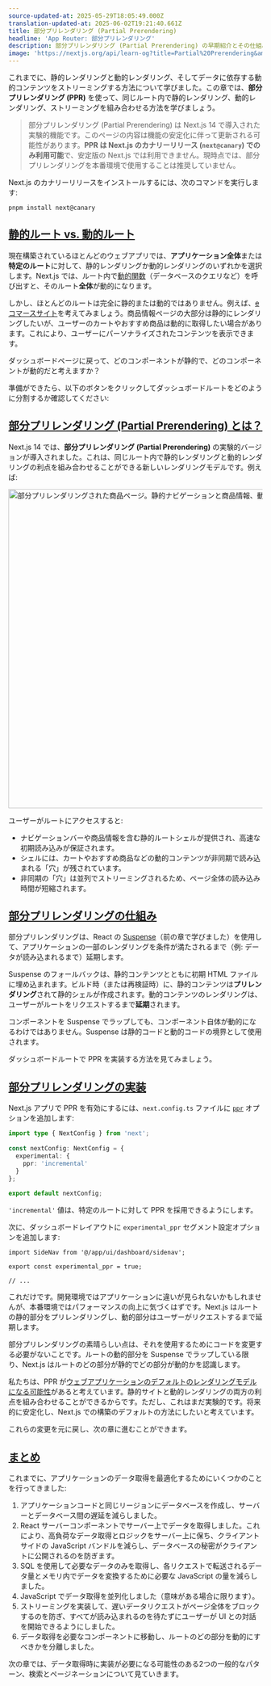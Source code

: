 ```yaml
---
source-updated-at: 2025-05-29T18:05:49.000Z
translation-updated-at: 2025-06-02T19:21:40.661Z
title: 部分プリレンダリング (Partial Prerendering)
headline: 'App Router: 部分プリレンダリング'
description: 部分プリレンダリング (Partial Prerendering) の早期紹介とその仕組みについて
image: 'https://nextjs.org/api/learn-og?title=Partial%20Prerendering&amp;chapter=10'
---
```


これまでに、静的レンダリングと動的レンダリング、そしてデータに依存する動的コンテンツをストリーミングする方法について学びました。この章では、**部分プリレンダリング (PPR)** を使って、同じルート内で静的レンダリング、動的レンダリング、ストリーミングを組み合わせる方法を学びましょう。

> 部分プリレンダリング (Partial Prerendering) は Next.js 14 で導入された実験的機能です。このページの内容は機能の安定化に伴って更新される可能性があります。**PPR は Next.js のカナリーリリース (`next@canary`) でのみ利用可能**で、安定版の Next.js では利用できません。現時点では、部分プリレンダリングを本番環境で使用することは推奨していません。

Next.js のカナリーリリースをインストールするには、次のコマンドを実行します:

```
pnpm install next@canary
```

[静的ルート vs. 動的ルート](#static-vs-dynamic-routes)
------------------------------------------------------

現在構築されているほとんどのウェブアプリでは、**アプリケーション全体**または**特定のルート**に対して、静的レンダリングか動的レンダリングのいずれかを選択します。Next.js では、ルート内で[動的関数](/docs/app/building-your-application/routing/route-handlers#dynamic-functions)（データベースのクエリなど）を呼び出すと、そのルート**全体**が動的になります。

しかし、ほとんどのルートは完全に静的または動的ではありません。例えば、[eコマースサイト](https://partialprerendering.com/)を考えてみましょう。商品情報ページの大部分は静的にレンダリングしたいが、ユーザーのカートやおすすめ商品は動的に取得したい場合があります。これにより、ユーザーにパーソナライズされたコンテンツを表示できます。

ダッシュボードページに戻って、どのコンポーネントが静的で、どのコンポーネントが動的だと考えますか？

準備ができたら、以下のボタンをクリックしてダッシュボードルートをどのように分割するか確認してください:

[部分プリレンダリング (Partial Prerendering) とは？](#what-is-partial-prerendering)
--------------------------------------------------------------

Next.js 14 では、**部分プリレンダリング (Partial Prerendering)** の実験的バージョンが導入されました。これは、同じルート内で静的レンダリングと動的レンダリングの利点を組み合わせることができる新しいレンダリングモデルです。例えば:

<Image
  alt="部分プリレンダリングされた商品ページ。静的ナビゲーションと商品情報、動的カートとおすすめ商品が表示されている"
  srcLight="https://h8DxKfmAPhn8O0p3.public.blob.vercel-storage.com/learn/light/thinking-in-ppr.png"
  srcDark="https://h8DxKfmAPhn8O0p3.public.blob.vercel-storage.com/learn/dark/thinking-in-ppr.png"
  width="1600"
  height="632"
/>

ユーザーがルートにアクセスすると:

* ナビゲーションバーや商品情報を含む静的ルートシェルが提供され、高速な初期読み込みが保証されます。
* シェルには、カートやおすすめ商品などの動的コンテンツが非同期で読み込まれる「穴」が残されています。
* 非同期の「穴」は並列でストリーミングされるため、ページ全体の読み込み時間が短縮されます。

[部分プリレンダリングの仕組み](#how-does-partial-prerendering-work)
--------------------------------------------------------------------------

部分プリレンダリングは、React の [Suspense](https://react.dev/reference/react/Suspense)（前の章で学びました）を使用して、アプリケーションの一部のレンダリングを条件が満たされるまで（例: データが読み込まれるまで）延期します。

Suspense のフォールバックは、静的コンテンツとともに初期 HTML ファイルに埋め込まれます。ビルド時（または再検証時）に、静的コンテンツは**プリレンダリング**されて静的シェルが作成されます。動的コンテンツのレンダリングは、ユーザーがルートをリクエストするまで**延期**されます。

コンポーネントを Suspense でラップしても、コンポーネント自体が動的になるわけではありません。Suspense は静的コードと動的コードの境界として使用されます。

ダッシュボードルートで PPR を実装する方法を見てみましょう。

[部分プリレンダリングの実装](#implementing-partial-prerendering)
-----------------------------------------------------------------------

Next.js アプリで PPR を有効にするには、`next.config.ts` ファイルに [`ppr`](https://rc.nextjs.org/docs/app/api-reference/next-config-js/ppr) オプションを追加します:

```ts {4,5,6} filename="next.config.ts"
import type { NextConfig } from 'next';
 
const nextConfig: NextConfig = {
  experimental: {
    ppr: 'incremental'
  }
};
 
export default nextConfig;
```

`'incremental'` 値は、特定のルートに対して PPR を採用できるようにします。

次に、ダッシュボードレイアウトに `experimental_ppr` セグメント設定オプションを追加します:

```tsx {3} filename="/app/dashboard/layout.tsx"
import SideNav from '@/app/ui/dashboard/sidenav';
 
export const experimental_ppr = true;
 
// ...
```

これだけです。開発環境ではアプリケーションに違いが見られないかもしれませんが、本番環境ではパフォーマンスの向上に気づくはずです。Next.js はルートの静的部分をプリレンダリングし、動的部分はユーザーがリクエストするまで延期します。

部分プリレンダリングの素晴らしい点は、それを使用するためにコードを変更する必要がないことです。ルートの動的部分を Suspense でラップしている限り、Next.js はルートのどの部分が静的でどの部分が動的かを認識します。

私たちは、PPR が[ウェブアプリケーションのデフォルトのレンダリングモデルになる可能性](https://vercel.com/blog/partial-prerendering-with-next-js-creating-a-new-default-rendering-model)があると考えています。静的サイトと動的レンダリングの両方の利点を組み合わせることができるからです。ただし、これはまだ実験的です。将来的に安定化し、Next.js での構築のデフォルトの方法にしたいと考えています。

これらの変更を元に戻し、次の章に進むことができます。

[まとめ](#summary)
-------------------

これまでに、アプリケーションのデータ取得を最適化するためにいくつかのことを行ってきました:

1. アプリケーションコードと同じリージョンにデータベースを作成し、サーバーとデータベース間の遅延を減らしました。
2. React サーバーコンポーネントでサーバー上でデータを取得しました。これにより、高負荷なデータ取得とロジックをサーバー上に保ち、クライアントサイドの JavaScript バンドルを減らし、データベースの秘密がクライアントに公開されるのを防ぎます。
3. SQL を使用して必要なデータのみを取得し、各リクエストで転送されるデータ量とメモリ内でデータを変換するために必要な JavaScript の量を減らしました。
4. JavaScript でデータ取得を並列化しました（意味がある場合に限ります）。
5. ストリーミングを実装して、遅いデータリクエストがページ全体をブロックするのを防ぎ、すべてが読み込まれるのを待たずにユーザーが UI との対話を開始できるようにしました。
6. データ取得を必要なコンポーネントに移動し、ルートのどの部分を動的にすべきかを分離しました。

次の章では、データ取得時に実装が必要になる可能性のある2つの一般的なパターン、検索とページネーションについて見ていきます。